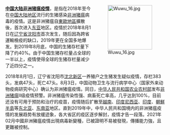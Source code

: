 <div style="float:right;margin-left:0.5em;">
[[File:Wuwu_16.jpg|140px]]
</div>

'''[[中国大陆非洲猪瘟疫情|中国大陆非洲猪瘟疫情]]'''，是指在2018年至今在[[中国大陆地区|中国大陆地区]]流行的生猪感染[[非洲猪瘟|非洲猪瘟]]病毒的疫情。这是非洲猪瘟自[[东欧地区|東歐地區]]擴散後，首次进入[[东亚|东亚]]地区。疫情於2018年8月1日在[[辽宁省|辽宁省]][[沈阳市|沈阳市]]首次发生，随后因為跨省運輸檢疫的缺口，2019年更在全国多地爆发。到2019年8月底，中国的生猪存栏量下降了约40%。由于中国生猪存栏量占全球的一半以上，疫情使得全球的生猪存栏量减少了近四分之一。

2018年8月1日，辽宁省沈阳市[[沈北新区|沈北新区]]一养殖户之生猪发生疑似疫情，存栏383头，发病47头，死亡47头。8月3日，中国动物卫生与流行病学中心（国家外来动物疫病研究中心）确认为非洲猪瘟疫情。同日，[[中华人民共和国农业农村部|中华人民共和国农业农村部]]发布[[非洲豬瘟病毒科|非洲猪瘟]]Ⅱ级疫情预警。非洲猪瘟传染性强、病畜死亡率高，几乎达到100%，目前还没有可用于预防和治疗的疫苗，疫情随后扩散至[[越南|越南]]、[[印度尼西亚|印度尼西亚]]、[[印度|印度]]、[[朝鲜半岛|朝鮮半島]]等[[东北亚|东北亚]]、[[东南亚|东南亚]]地区。直到2019年中，中华人民共和国境内的非洲猪瘟疫情的发展趋势有放缓迹象，各大省区的疫区逐步解封，疫情才告一段落。2021年02月中國非洲豬瘟疫情出現病毒新變種，已被證明不易被發現，傳播能力強，且更難被控制。
